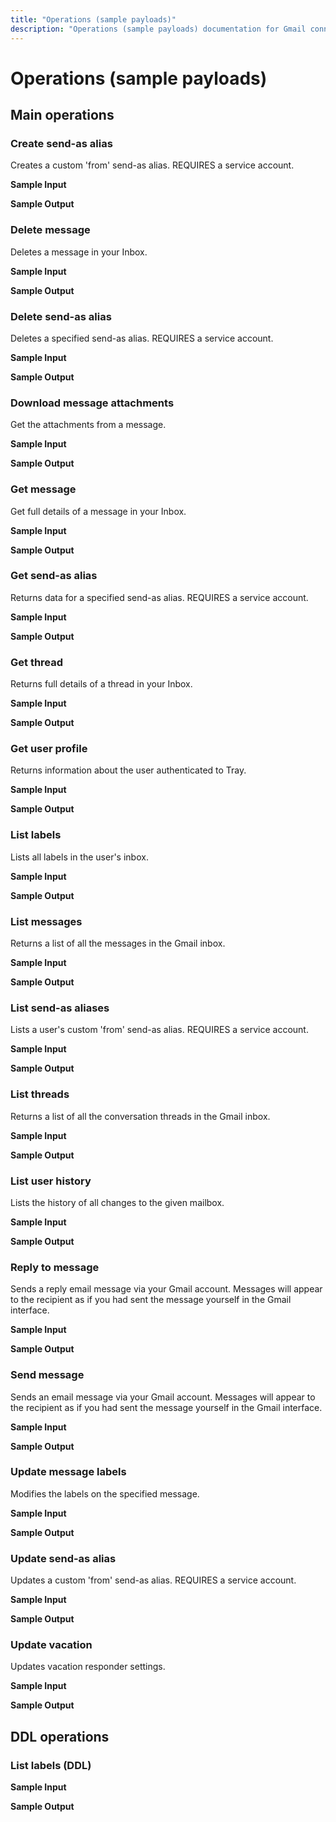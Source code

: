 ```yaml
---
title: "Operations (sample payloads)"
description: "Operations (sample payloads) documentation for Gmail connector"
---
```


# Operations (sample payloads)

## Main operations

### Create send-as alias

Creates a custom 'from' send-as alias. REQUIRES a service account.

**Sample Input**

**Sample Output**

### Delete message

Deletes a message in your Inbox.

**Sample Input**

**Sample Output**

### Delete send-as alias

Deletes a specified send-as alias. REQUIRES a service account.

**Sample Input**

**Sample Output**

### Download message attachments

Get the attachments from a message.

**Sample Input**

**Sample Output**

### Get message

Get full details of a message in your Inbox.

**Sample Input**

**Sample Output**

### Get send-as alias

Returns data for a specified send-as alias. REQUIRES a service account.

**Sample Input**

**Sample Output**

### Get thread

Returns full details of a thread in your Inbox.

**Sample Input**

**Sample Output**

### Get user profile

Returns information about the user authenticated to Tray.

**Sample Input**

**Sample Output**

### List labels

Lists all labels in the user's inbox.

**Sample Input**

**Sample Output**

### List messages

Returns a list of all the messages in the Gmail inbox.

**Sample Input**

**Sample Output**

### List send-as aliases

Lists a user's custom 'from' send-as alias. REQUIRES a service account.

**Sample Input**

**Sample Output**

### List threads

Returns a list of all the conversation threads in the Gmail inbox.

**Sample Input**

**Sample Output**

### List user history

Lists the history of all changes to the given mailbox.

**Sample Input**

**Sample Output**

### Reply to message

Sends a reply email message via your Gmail account. Messages will appear to the recipient as if you had sent the message yourself in the Gmail interface.

**Sample Input**

**Sample Output**

### Send message

Sends an email message via your Gmail account. Messages will appear to the recipient as if you had sent the message yourself in the Gmail interface.

**Sample Input**

**Sample Output**

### Update message labels

Modifies the labels on the specified message.

**Sample Input**

**Sample Output**

### Update send-as alias

Updates a custom 'from' send-as alias. REQUIRES a service account.

**Sample Input**

**Sample Output**

### Update vacation

Updates vacation responder settings.

**Sample Input**

**Sample Output**

## DDL operations

### List labels (DDL)

**Sample Input**

**Sample Output**
